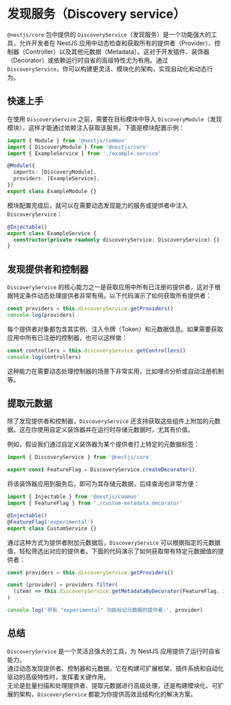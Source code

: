 # 发现服务（Discovery service）

`@nestjs/core` 包中提供的 `DiscoveryService`（发现服务）是一个功能强大的工具，允许开发者在 NestJS 应用中动态检查和获取所有的提供者（Provider）、控制器（Controller）以及其他元数据（Metadata）。这对于开发插件、装饰器（Decorator）或依赖运行时自省的高级特性尤为有用。通过 `DiscoveryService`，你可以构建更灵活、模块化的架构，实现自动化和动态行为。

## 快速上手

在使用 `DiscoveryService` 之前，需要在目标模块中导入 `DiscoveryModule`（发现模块），这样才能通过依赖注入获取该服务。下面是模块配置示例：

```ts
import { Module } from '@nestjs/common'
import { DiscoveryModule } from '@nestjs/core'
import { ExampleService } from './example.service'

@Module({
  imports: [DiscoveryModule],
  providers: [ExampleService],
})
export class ExampleModule {}
```

模块配置完成后，就可以在需要动态发现能力的服务或提供者中注入 `DiscoveryService`：

```ts filename='example.service.ts'
@Injectable()
export class ExampleService {
  constructor(private readonly discoveryService: DiscoveryService) {}
}
```

## 发现提供者和控制器

`DiscoveryService` 的核心能力之一是获取应用中所有已注册的提供者，这对于根据特定条件动态处理提供者非常有用。以下代码演示了如何获取所有提供者：

```ts
const providers = this.discoveryService.getProviders()
console.log(providers)
```

每个提供者对象都包含其实例、注入令牌（Token）和元数据信息。如果需要获取应用中所有已注册的控制器，也可以这样做：

```ts
const controllers = this.discoveryService.getControllers()
console.log(controllers)
```

这种能力在需要动态处理控制器的场景下非常实用，比如埋点分析或自动注册机制等。

## 提取元数据

除了发现提供者和控制器，`DiscoveryService` 还支持获取这些组件上附加的元数据。这在你使用自定义装饰器并在运行时存储元数据时，尤其有价值。

例如，假设我们通过自定义装饰器为某个提供者打上特定的元数据标签：

```ts
import { DiscoveryService } from '@nestjs/core'

export const FeatureFlag = DiscoveryService.createDecorator()
```

将该装饰器应用到服务后，即可为其存储元数据，后续查询也非常方便：

```ts
import { Injectable } from '@nestjs/common'
import { FeatureFlag } from './custom-metadata.decorator'

@Injectable()
@FeatureFlag('experimental')
export class CustomService {}
```

通过这种方式为提供者附加元数据后，`DiscoveryService` 可以根据指定的元数据值，轻松筛选出对应的提供者。下面的代码演示了如何获取带有特定元数据值的提供者：

```ts
const providers = this.discoveryService.getProviders()

const [provider] = providers.filter(
  (item) => this.discoveryService.getMetadataByDecorator(FeatureFlag, item) === 'experimental'
)

console.log('带有 "experimental" 功能标记元数据的提供者:', provider)
```

## 总结

`DiscoveryService` 是一个灵活且强大的工具，为 NestJS 应用提供了运行时自省能力。  
通过动态发现提供者、控制器和元数据，它在构建可扩展框架、插件系统和自动化驱动的高级特性时，发挥着关键作用。  
无论是批量扫描和处理提供者、提取元数据进行高级处理，还是构建模块化、可扩展的架构，`DiscoveryService` 都能为你提供高效且结构化的解决方案。

